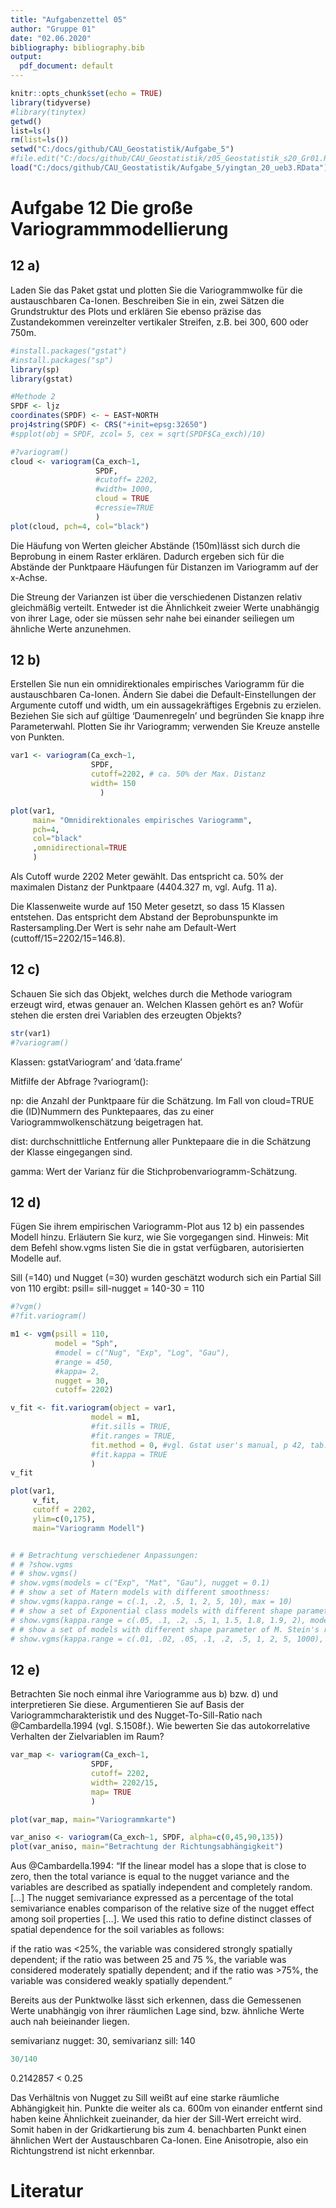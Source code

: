 ```yaml
---
title: "Aufgabenzettel 05"
author: "Gruppe 01"
date: "02.06.2020"
bibliography: bibliography.bib
output:
  pdf_document: default
---
```


```r
knitr::opts_chunk$set(echo = TRUE)
library(tidyverse)
#library(tinytex)
getwd()
list=ls()
rm(list=ls())
setwd("C:/docs/github/CAU_Geostatistik/Aufgabe_5")
#file.edit("C:/docs/github/CAU_Geostatistik/z05_Geostatistik_s20_Gr01.Rmd")
load("C:/docs/github/CAU_Geostatistik/Aufgabe_5/yingtan_20_ueb3.RData")
```

# Aufgabe 12 Die große Variogrammmodellierung

## 12 a)
Laden Sie das Paket gstat und plotten Sie die Variogrammwolke für die
austauschbaren Ca-Ionen.
Beschreiben Sie in ein, zwei Sätzen die Grundstruktur des Plots und 
erklären Sie ebenso präzise das Zustandekommen
vereinzelter vertikaler Streifen, z.B. bei 300, 600 oder 750m.

```r
#install.packages("gstat")
#install.packages("sp")
library(sp)
library(gstat)

#Methode 2
SPDF <- ljz
coordinates(SPDF) <- ~ EAST+NORTH
proj4string(SPDF) <- CRS("+init=epsg:32650")
#spplot(obj = SPDF, zcol= 5, cex = sqrt(SPDF$Ca_exch)/10)

#?variogram()
cloud <- variogram(Ca_exch~1,
                   SPDF, 
                   #cutoff= 2202, 
                   #width= 1000, 
                   cloud = TRUE
                   #cressie=TRUE
                   )
plot(cloud, pch=4, col="black")
```
Die Häufung von Werten gleicher Abstände (150m)lässt sich durch die Beprobung in einem Raster erklären. Dadurch ergeben sich für die Abstände der Punktpaare Häufungen für Distanzen im Variogramm auf der x-Achse.

Die Streung der Varianzen ist über die verschiedenen Distanzen relativ gleichmäßig verteilt. Entweder ist die Ähnlichkeit zweier Werte unabhängig von ihrer Lage, oder sie müssen sehr nahe bei einander seiliegen um ähnliche Werte anzunehmen.


## 12 b)
Erstellen Sie nun ein omnidirektionales empirisches Variogramm für die
austauschbaren Ca-Ionen. Ändern Sie dabei die Default-Einstellungen der
Argumente cutoff und width, um ein aussagekräftiges Ergebnis zu erzielen.
Beziehen Sie sich auf gültige 'Daumenregeln' und begründen Sie knapp ihre
Parameterwahl. Plotten Sie ihr Variogramm; verwenden Sie Kreuze anstelle
von Punkten.

```r
var1 <- variogram(Ca_exch~1, 
                  SPDF, 
                  cutoff=2202, # ca. 50% der Max. Distanz
                  width= 150 
                    )

plot(var1,
     main= "Omnidirektionales empirisches Variogramm",
     pch=4, 
     col="black"
     ,omnidirectional=TRUE
     )
```
Als Cutoff wurde 2202 Meter gewählt. Das entspricht ca. 50% der maximalen Distanz der Punktpaare (4404.327 m, vgl. Aufg. 11 a).

Die Klassenweite wurde auf 150 Meter gesetzt, so dass 15 Klassen entstehen. Das entspricht dem Abstand der Beprobunspunkte im Rastersampling.Der Wert is sehr nahe am Default-Wert (cuttoff/15=2202/15=146.8).


## 12 c)
Schauen Sie sich das Objekt, welches durch die Methode variogram erzeugt wird, etwas genauer an.
Welchen Klassen gehört es an?
Wofür stehen die ersten drei Variablen des erzeugten Objekts?

```r
str(var1)
#?variogram()
```


Klassen: gstatVariogram’ and 'data.frame'

Mitfilfe  der Abfrage ?variogram():

np: die Anzahl der Punktpaare für die Schätzung. Im Fall von cloud=TRUE die (ID)Nummern des Punktepaares, das zu einer Variogrammwolkenschätzung beigetragen hat.

dist: durchschnittliche Entfernung aller Punktepaare die in die Schätzung der Klasse eingegangen sind.

gamma: Wert der Varianz für die Stichprobenvariogramm-Schätzung.

## 12 d)
Fügen Sie ihrem empirischen Variogramm-Plot aus 12 b) ein passendes Modell hinzu.
Erläutern Sie kurz, wie Sie vorgegangen sind.
Hinweis: Mit dem Befehl show.vgms listen Sie die in gstat verfügbaren, autorisierten Modelle auf.

Sill (=140) und Nugget (=30) wurden geschätzt wodurch sich ein Partial Sill von 110 ergibt: psill= sill-nugget = 140-30 = 110

```r
#?vgm()
#?fit.variogram()

m1 <- vgm(psill = 110,
          model = "Sph",
          #model = c("Nug", "Exp", "Log", "Gau"),
          #range = 450,
          #kappa= 2,
          nugget = 30, 
          cutoff= 2202)

v_fit <- fit.variogram(object = var1,
                  model = m1,
                  #fit.sills = TRUE,
                  #fit.ranges = TRUE,
                  fit.method = 0, #vgl. Gstat user's manual, p 42, tab. 4.2, <http://www.gstat.org/gstat.pdf>
                  #fit.kappa = TRUE
                  )
v_fit

plot(var1, 
     v_fit,
     cutoff = 2202,
     ylim=c(0,175),
     main="Variogramm Modell")


# # Betrachtung verschiedener Anpassungen:
# # ?show.vgms
# # show.vgms()
# show.vgms(models = c("Exp", "Mat", "Gau"), nugget = 0.1)
# # show a set of Matern models with different smoothness:
# show.vgms(kappa.range = c(.1, .2, .5, 1, 2, 5, 10), max = 10)
# # show a set of Exponential class models with different shape parameter:
# show.vgms(kappa.range = c(.05, .1, .2, .5, 1, 1.5, 1.8, 1.9, 2), models = "Exc", max = 10)
# # show a set of models with different shape parameter of M. Stein's representation of the Matern:
# show.vgms(kappa.range = c(.01, .02, .05, .1, .2, .5, 1, 2, 5, 1000), models = "Ste", max = 2)
```


## 12 e)
Betrachten Sie noch einmal ihre Variogramme aus b) bzw. d) und interpretieren Sie diese.
Argumentieren Sie auf Basis der Variogrammcharakteristik und des Nugget-To-Sill-Ratio nach @Cambardella.1994 (vgl. S.1508f.).
Wie bewerten Sie das autokorrelative Verhalten der Zielvariablen im Raum?

```r
var_map <- variogram(Ca_exch~1, 
                  SPDF, 
                  cutoff= 2202, 
                  width= 2202/15,
                  map= TRUE
                  )

plot(var_map, main="Variogrammkarte")
```
```r
var_aniso <- variogram(Ca_exch~1, SPDF, alpha=c(0,45,90,135))
plot(var_aniso, main="Betrachtung der Richtungsabhängigkeit")
```


Aus @Cambardella.1994:
"If the linear model has a slope that is close to zero, then the total
variance is equal to the nugget variance and the variables
are described as spatially independent and completely
random. 
[...]
The nugget semivariance expressed as a percentage of the total semivariance enables comparison of the relative size of the nugget effect among soil properties [...]. We used this ratio to define
distinct classes of spatial dependence for the soil variables
as follows:

if the ratio was <25%, the variable was considered strongly spatially dependent;
if the ratio was between 25 and 75 %, the variable was considered moderately spatially dependent; 
and if the ratio was >75%, the variable was considered weakly spatially dependent."

Bereits aus der Punktwolke lässt sich erkennen, dass die Gemessenen Werte unabhängig von ihrer räumlichen Lage sind, bzw. ähnliche Werte auch nah beieinander liegen.

semivarianz nugget: 30,  semivarianz sill: 140

```r
30/140
```
0.2142857 < 0.25

Das Verhältnis von Nugget zu Sill weißt auf eine starke räumliche Abhängigkeit hin. Punkte die weiter als ca. 600m von einander entfernt sind haben keine Ähnlichkeit zueinander, da hier der Sill-Wert erreicht wird. Somit haben in der Gridkartierung bis zum 4. benachbarten Punkt einen ähnlichen Wert der Austauschbaren Ca-Ionen. Eine Anisotropie, also ein Richtungstrend ist nicht erkennbar. 


# Literatur